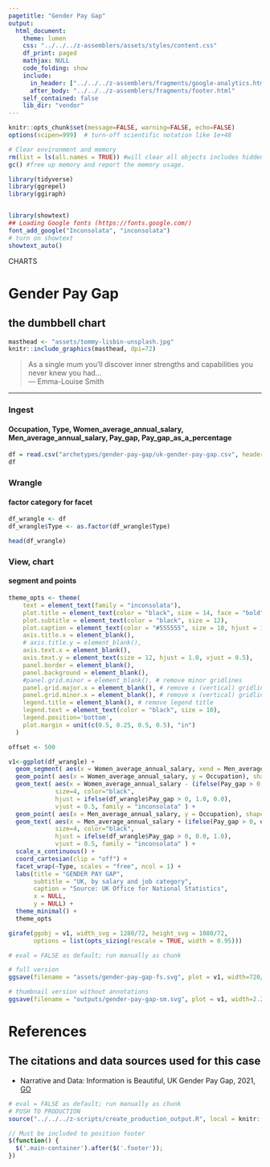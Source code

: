 ```yaml
---
pagetitle: "Gender Pay Gap"
output:
  html_document:
    theme: lumen
    css: "../../../z-assemblers/assets/styles/content.css"
    df_print: paged
    mathjax: NULL
    code_folding: show
    include:
      in_header: ["../../../z-assemblers/fragments/google-analytics.html", "../../../z-assemblers/fragments/header.html"]
      after_body: "../../../z-assemblers/fragments/footer.html"
    self_contained: false
    lib_dir: "vendor"
---
```


```r

knitr::opts_chunk$set(message=FALSE, warning=FALSE, echo=FALSE)
options(scipen=999)  # turn-off scientific notation like 1e+48

# Clear environment and memory
rm(list = ls(all.names = TRUE)) #will clear all objects includes hidden objects.
gc() #free up memory and report the memory usage.

library(tidyverse)
library(ggrepel)
library(ggiraph)


library(showtext)
## Loading Google fonts (https://fonts.google.com/)
font_add_google("Inconsolata", "inconsolata")
# turn on showtext
showtext_auto()

```

<div class="activity">
CHARTS
</div>

# Gender Pay Gap
## the dumbbell chart

```r

masthead <- "assets/tommy-lisbin-unsplash.jpg"
knitr::include_graphics(masthead, dpi=72)

```

> As a single mum you’ll discover inner strengths and capabilities you never knew you had...\
--- Emma-Louise Smith 

***

### Ingest
#### Occupation, Type, Women_average_annual_salary, Men_average_annual_salary, Pay_gap, Pay_gap_as_a_percentage

```r

df = read.csv("archetypes/gender-pay-gap/uk-gender-pay-gap.csv", header = TRUE, stringsAsFactors = FALSE) # read text file
df

```

### Wrangle
#### factor category for facet


```r

df_wrangle <- df
df_wrangle$Type <- as.factor(df_wrangle$Type)

head(df_wrangle)

```



### View, chart
#### segment and points 

```r

theme_opts <- theme(
    text = element_text(family = "inconsolata"), 
    plot.title = element_text(color = "black", size = 14, face = "bold"),
    plot.subtitle = element_text(color = "black", size = 12),
    plot.caption = element_text(color = "#555555", size = 10, hjust = 1.0, vjust = 1.0),
    axis.title.x = element_blank(),
    # axis.title.y = element_blank(),
    axis.text.x = element_blank(),
    axis.text.y = element_text(size = 12, hjust = 1.0, vjust = 0.5),
    panel.border = element_blank(),
    panel.background = element_blank(),
    #panel.grid.minor = element_blank(), # remove minor gridlines
    panel.grid.major.x = element_blank(), # remove x (vertical) gridlines
    panel.grid.minor.x = element_blank(), # remove x (vertical) gridlines
    legend.title = element_blank(), # remove legend title
    legend.text = element_text(color = "black", size = 10),
    legend.position='bottom',
    plot.margin = unit(c(0.5, 0.25, 0.5, 0.5), "in")
  )

offset <- 500

v1<-ggplot(df_wrangle) +  
  geom_segment( aes(x = Women_average_annual_salary, xend = Men_average_annual_salary, y = Occupation, yend = Occupation), lineend = "butt", linejoin = "round", size=1.0, color="black" ) +
  geom_point( aes(x = Women_average_annual_salary, y = Occupation), shape = 21, size = 3, fill = "#5AC085", color = "#5AC085", alpha = 0.9) +
  geom_text( aes(x = Women_average_annual_salary - (ifelse(Pay_gap > 0, offset, -offset)), y = Occupation, label=Women_average_annual_salary), 
             size=4, color="black", 
             hjust = ifelse(df_wrangle$Pay_gap > 0, 1.0, 0.0), 
             vjust = 0.5, family = "inconsolata" ) +
  geom_point( aes(x = Men_average_annual_salary, y = Occupation), shape = 21, size = 3, fill = "#474B52", color = "#474B52", alpha = 0.9) +
  geom_text( aes(x = Men_average_annual_salary + (ifelse(Pay_gap > 0, offset, -offset)), y = Occupation, label=Men_average_annual_salary), 
             size=4, color="black", 
             hjust = ifelse(df_wrangle$Pay_gap > 0, 0.0, 1.0), 
             vjust = 0.5, family = "inconsolata" ) + 
  scale_x_continuous() +
  coord_cartesian(clip = "off") +
  facet_wrap(~Type, scales = "free", ncol = 1) +
  labs(title = "GENDER PAY GAP",
       subtitle = "UK, by salary and job category",
       caption = "Source: UK Office for National Statistics",
       x = NULL,
       y = NULL) +
  theme_minimal() + 
  theme_opts

girafe(ggobj = v1, width_svg = 1280/72, height_svg = 1080/72,
       options = list(opts_sizing(rescale = TRUE, width = 0.95)))

```




```r

# eval = FALSE as default; run manually as chunk

# full version
ggsave(filename = "assets/gender-pay-gap-fs.svg", plot = v1, width=720/72, height=1080/72)

# thumbnail version without annotations
ggsave(filename = "outputs/gender-pay-gap-sm.svg", plot = v1, width=2.25, height=2.25)

```

# References
## The citations and data sources used for this case

* Narrative and Data: Information is Beautiful, UK Gender Pay Gap, 2021, 
[GO](https://informationisbeautiful.net/visualizations/gender-pay-gap/){target="_blank"}


```r
# eval = FALSE as default; run manually as chunk
# PUSH TO PRODUCTION
source("../../../z-scripts/create_production_output.R", local = knitr::knit_global())
```


```js

// Must be included to position footer
$(function() {
  $('.main-container').after($('.footer'));
})

```

